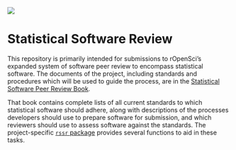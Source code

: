 
<!-- README.md is generated from README.Rmd. Please edit that file -->

![](icon_lettering_color.png)

# Statistical Software Review

This repository is primarily intended for submissions to rOpenSci's expanded
system of software peer review to encompass statistical software. The documents
of the project, including standards and procedures which will be used to guide
the process, are in the [Statistical Software Peer Review
Book](https://ropenscilabs.github.io/statistical-software-review-book/index.html).

That book contains complete lists of all current standards to which statistical
software should adhere, along with descriptions of the processes developers
should use to prepare software for submission, and which reviewers should use
to assess software against the standards. The project-specific [`rssr`
package](https://github.com/ropenscilabs/rssr) provides several functions to
aid in these tasks.
